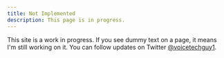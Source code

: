 ```yaml
---
title: Not Implemented
description: This page is in progress.
---
```


<Callout>

This site is a work in progress. If you see dummy text on a page, it means I'm still working on it. You can follow updates on Twitter [@voicetechguy1](https://twitter.com/voicetechguy1).

</Callout>
